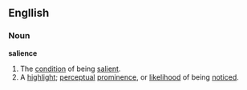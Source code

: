==Engllish==
===Noun===
'''salience'''
#The [[condition]] of being [[salient]].
#A [[highlight]]; [[perceptual]] [[prominence]], or [[likelihood]] of being [[notice]]d.
